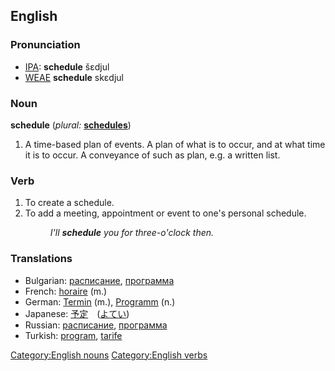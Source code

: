 ==English==

===Pronunciation===
*[[IPA]]: '''schedule''' šεdjul
*[[WEAE]] '''schedule''' skεdjul

===Noun===
[[Category:English nouns]]
'''schedule'''  (''plural:'' '''[[schedules]]''')
# A time-based plan of events. A plan of what is to occur, and at what time it is to occur. A conveyance of such as plan, e.g. a written list.

===Verb===
[[Category:English verbs]]
{{en-infl-reg-other-e|schedul|e}}
# To create a schedule.
# To add a meeting, appointment or event to one's personal schedule.
#:''I'll '''schedule''' you for three-o'clock then.''

===Translations===
*Bulgarian: [[расписание]], [[программа]]
*French: [[horaire]] (m.)
*German: [[Termin]] (m.), [[Programm]] (n.)
*Japanese: [[予定]]　([[よてい]])
*Russian: [[расписание]], [[программа]]
*Turkish: [[program]], [[tarife]]